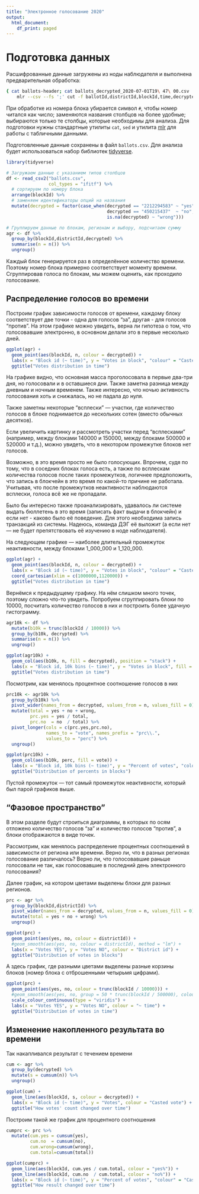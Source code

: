 ```yaml
---
title: "Электронное голосование 2020"
output:
  html_document:
    df_print: paged
---
```


# Подготовка данных

Расшифрованные данные загружены из ноды наблюдателя и выполнена предварительная обработка:

```bash
{ cat ballots-header; cat ballots_decrypted_2020-07-01T19\ 47\ 00.csv | sed -n 's/#//g; 2~1p;'; } | \
    mlr --csv --fs ';' cut -f ballotId,districtId,blockId,time,decrypted > ballots.csv
```

При обработке из номера блока убирается символ `#`, чтобы номер читался как число; заменяются названия столбцов на более удобные; выбираются только те столбцы, которые необходимы для анализа. Для подготовки нужны стандартные утилиты `cat`, `sed` и утилита [mlr](https://johnkerl.org/miller/doc/index.html) для работы с табличными данными.

Подготовленные данные сохранены в файл `ballots.csv`. Для анализа будет использоваться набор библиотек [tidyverse](https://tidyverse.org).

```r
library(tidyverse)
```

```r
# Загружаем данные с указанием типов столбцов
df <- read_csv2("ballots.csv",
                col_types = "ifitf") %>%
  # сортируем по номеру блока
  arrange(blockId) %>%
  # заменяем идентификаторы опций на названия
  mutate(decrypted = factor(case_when(decrypted == "2212294583" ~ "yes",
                                      decrypted == "450215437"  ~ "no",
                                      is.na(decrypted) ~ "wrong")))
```

```r
# Группируем данные по блокам, регионам и выбору, подсчитаем сумму
agr <- df %>%
  group_by(blockId,districtId,decrypted) %>%
  summarise(n = n()) %>%
  ungroup()
```

Каждый блок генерируется раз в определённое количество времени. Поэтому номер блока примерно соответствует моменту времени. Сгруппировав голоса по блокам, мы можем оценить, как проходило голосование.

## Распределение голосов во времени

Построим график зависимости голосов от времени, каждому блоку соответствует две точки - одна для голосов "за", другая - для голосов "против". На этом графике можно увидеть, верна ли гипотеза о том, что голосовавшие электронно, в основном делали это в первые несколько дней.

```r
ggplot(agr) +
  geom_point(aes(blockId, n, colour = decrypted)) +
  labs(x = "Block id (~ time)", y = "Votes in block", "colour" = "Casted vote") +
  ggtitle("Votes distribution in time")
```

На графике видно, что основная масса проголосовала в первые два-три дня, но голосовали и в оставшиеся дни. Также заметна разница между дневным и ночным временем. Также интересно, что ночью активность голосования хоть и снижалась, но не падала до нуля.

Также заметны некоторые "всплески" --- участки, где количество голосов в блоке поднимается до нескольких сотен (вместо обычных десятков).

Если увеличить картинку и рассмотреть участки перед "всплесками" (например, между блоками 140000 и 150000, между блоками 500000 и 520000 и т.д.), можно увидеть, что в некотором промежутке блоков нет голосов. 

Возможно, в это время просто не было голосующих. Впрочем, судя по тому, что в соседних блоках голоса есть, а также по всплескам количества голосов после таких промежутков, логичнее предположить, что запись в блокчейн в это время по какой-то причине не работала. Учитывая, что после промежутков неактивности наблюдаются всплески, голоса всё же не пропадали.

Было бы интересно также проанализировать, удавалось ли системе выдать бюллетень в это время (записать факт выдачи в блокчейн) и если нет - каково было её поведение. Для этого необходима запись транзакций из системы. Надеюсь, команда ДЭГ её выложит (а если нет --- не будет препятствовать её изучению в ноде наблюдателя).

На следующем графике --- наиболее длительный промежуток неактивности, между блоками 1_000_000 и 1_120_000.

```r
ggplot(agr) +
  geom_point(aes(blockId, n, colour = decrypted)) +
  labs(x = "Block id (~ time)", y = "Votes in block", "colour" = "Casted vote") +
  coord_cartesian(xlim = c(1000000,1120000)) +
  ggtitle("Votes distribution in time")
```

Вернёмся к предыдущему графику. На нём слишком много точек, поэтому сложно что-то увидеть. Попробуем сгруппировать блоки по 10000, посчитать количество голосов в них и построить более удачную гистограмму.

```r
agr10k <- df %>%
  mutate(b10k = trunc(blockId / 10000)) %>%
  group_by(b10k, decrypted) %>%
  summarise(n = n()) %>%
  ungroup()

ggplot(agr10k) +
  geom_col(aes(b10k, n, fill = decrypted), position = "stack") +
  labs(x = "Block id, 10k bins (~ time)", y = "Votes in block", fill = "Casted vote") +
  ggtitle("Votes distribution in time")
```

Посмотрим, как менялось процентное соотношение голосов в них

```r
prc10k <- agr10k %>%
  group_by(b10k) %>%
  pivot_wider(names_from = decrypted, values_from = n, values_fill = 0) %>%
  mutate(total = yes + no + wrong,
         prc.yes = yes / total,
         prc.no  = no  / total) %>%
  pivot_longer(cols = c(prc.yes,prc.no),
               names_to = "vote", names_prefix = "prc\\.",
               values_to = "perc") %>%
  ungroup()

ggplot(prc10k) +
  geom_col(aes(b10k, perc, fill = vote)) +
  labs(x = "Block id, 10k bins (~ time)", y = "Percent of votes", "colour" = "Casted vote") +
  ggtitle("Distribution of percents in blocks")
```

Пустой промежуток --- тот самый промежуток неактивности, который был парой графиков выше.

## "Фазовое пространство"

В этом разделе будут строиться диаграммы, в которых по осям отложено количество голосов "за" и количество голосов "против", а блоки отображаются в виде точек.

Рассмотрим, как менялось распределение процентных соотношений в зависимости от региона или времени. Верно ли, что в разных регионах голосование различалось? Верно ли, что голосовавшие раньше голосовали не так, как голосовавшие в последний день электронного голосования?

Далее график, на котором цветами выделены блоки для разных регионов.

```r
prc <- agr %>%
  group_by(blockId,districtId) %>%
  pivot_wider(names_from = decrypted, values_from = n, values_fill = 0) %>%
  mutate(total = yes + no + wrong) %>%
  ungroup()

ggplot(prc) +
  geom_point(aes(yes, no, colour = districtId)) +
  #geom_smooth(aes(yes, no, colour = districtId), method = "lm") +
  labs(x = "Votes YES", y = "Votes NO", colour = "District id") +
  ggtitle("Distribution of votes in blocks")
```

А здесь график, где разными цветами выделены разные корзины блоков (номер блока с отброшенными четырьмя цифрами).

```r
ggplot(prc) +
  geom_point(aes(yes, no, colour = trunc(blockId / 10000))) +
  #geom_smooth(aes(yes, no, group = 50 * trunc(blockId / 500000), colour = 50 * trunc(blockId / 500000)), method = "lm") +
  scale_colour_continuous(type = "viridis") +
  labs(x = "Votes YES", y = "Votes NO", colour = "~ time") +
  ggtitle("Distribution of votes in time")
```

## Изменение накопленного результата во времени

Так накапливался результат с течением времени

```r
cum <- agr %>%
  group_by(decrypted) %>%
  mutate(s = cumsum(n)) %>%
  ungroup()

ggplot(cum) +
  geom_line(aes(blockId, s, colour = decrypted)) +
  labs(x = "Block id (~ time)", y = "Votes", colour = "Casted vote") +
  ggtitle("How votes' count changed over time")
```

Построим такой же график для процентного соотношения

```r
cumprc <- prc %>%
  mutate(cum.yes = cumsum(yes),
         cum.no  = cumsum(no),
         cum.wrong=cumsum(wrong),
         cum.total=cumsum(total))

ggplot(cumprc) +
  geom_line(aes(blockId, cum.yes / cum.total, colour = "yes%")) +
  geom_line(aes(blockId, cum.no  / cum.total, colour = "no%")) +
  labs(x = "Block id (~ time)", y = "Percent of votes", "colour" = "Casted vote (%)") +
  ggtitle("How result changed over time")
```

